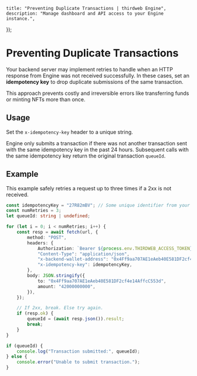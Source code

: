 
	title: "Preventing Duplicate Transactions | thirdweb Engine",
	description: "Manage dashboard and API access to your Engine instance.",
});

# Preventing Duplicate Transactions

Your backend server may implement retries to handle when an HTTP response from Engine was not received successfully.
In these cases, set an **idempotency key** to drop duplicate submissions of the same transaction.

This approach prevents costly and irreversible errors like transferring funds or minting NFTs more than once.

## Usage

Set the `x-idempotency-key` header to a unique string.

Engine only submits a transaction if there was not another transaction sent with the same idempotency key in the past 24 hours. Subsequent calls with the same idempotency key return the original transaction `queueId`.

## Example

This example safely retries a request up to three times if a 2xx is not received.

```typescript
const idempotencyKey = "27R82mBV"; // Some unique identifier from your app
const numRetries = 3;
let queueId: string | undefined;

for (let i = 0; i < numRetries; i++) {
	const resp = await fetch(url, {
		method: "POST",
		headers: {
			Authorization: `Bearer ${process.env.THIRDWEB_ACCESS_TOKEN}`,
			"Content-Type": "application/json",
			"x-backend-wallet-address": "0x4Ff9aa707AE1eAeb40E581DF2cf4e14AffcC553d",
			"x-idempotency-key": idempotencyKey,
		},
		body: JSON.stringify({
			to: "0x4Ff9aa707AE1eAeb40E581DF2cf4e14AffcC553d",
			amount: "42000000000",
		}),
	});

	// If 2xx, break. Else try again.
	if (resp.ok) {
		queueId = (await resp.json()).result;
		break;
	}
}

if (queueId) {
	console.log("Transaction submitted:", queueId);
} else {
	console.error("Unable to submit transaction.");
}
```
